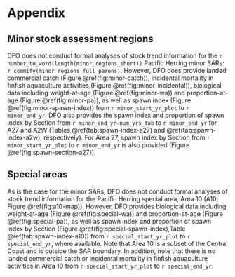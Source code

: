 # Appendix\label{sec:app}

## Minor stock assessment regions\label{sec:app-minor}

DFO does not conduct formal analyses of stock trend information for the
`r number_to_word(length(minor_regions_short))`
Pacific Herring minor SARs: `r commify(minor_regions_full_parens)`.
However, DFO does provide
landed commercial catch (Figure \@ref(fig:minor-catch)),
incidental mortality in finfish aquaculture activities
(Figure \@ref(fig:minor-incidental)),
biological data including weight-at-age (Figure \@ref(fig:minor-wa)) and
proportion-at-age (Figure \@ref(fig:minor-pa)),
as well as spawn index (Figure \@ref(fig:minor-spawn-index))
from `r minor_start_yr_plot` to `r minor_end_yr`.
DFO also provides the spawn index and proportion of spawn index by Section 
from `r minor_end_yr-num_yrs_tab` to `r minor_end_yr` for A27 and A2W
(Tables \@ref(tab:spawn-index-a27) and \@ref(tab:spawn-index-a2w),
respectively).
For Area 27, spawn index by Section
from `r minor_start_yr_plot` to `r minor_end_yr` is also provided
(Figure \@ref(fig:spawn-section-a27)).


## Special areas\label{sec:app-special}

As is the case for the minor SARs,
DFO does not conduct formal analyses of stock trend information for the
Pacific Herring special area, Area 10 (A10; Figure \@ref(fig:a10-map)).
However, DFO provides
biological data including weight-at-age (Figure \@ref(fig:special-wa)) and
proportion-at-age (Figure \@ref(fig:special-pa)),
as well as spawn index and proportion of spawn index by Section (Figure \@ref(fig:special-spawn-index),Table \@ref(tab:spawn-index-a10))
from `r special_start_yr_plot` to `r special_end_yr`, where available.
<!-- NOTE: DFO did not received 2023 spawn data collected by the -->
<!-- Gwa'sala-'Nakwaxda'xw Nation prior to publication. -->
Note that Area 10 is a subset of the Central Coast
and is outside the SAR boundary.
In addition, note that there is no landed commercial catch or
incidental mortality in finfish aquaculture activities
in Area 10 from `r special_start_yr_plot` to `r special_end_yr`.
